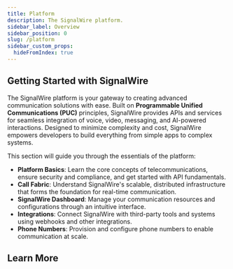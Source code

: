 ```yaml
---
title: Platform
description: The SignalWire platform.
sidebar_label: Overview
sidebar_position: 0
slug: /platform
sidebar_custom_props:
  hideFromIndex: true
---
```


## Getting Started with SignalWire  

The SignalWire platform is your gateway to creating advanced communication solutions with ease.
Built on **Programmable Unified Communications (PUC)** principles, SignalWire provides APIs and services for seamless integration of voice, video, messaging,
and AI-powered interactions. Designed to minimize complexity and cost, SignalWire empowers developers to build everything from simple apps to complex systems.  

This section will guide you through the essentials of the platform:  

- **Platform Basics**: Learn the core concepts of telecommunications, ensure security and compliance, and get started with API fundamentals.  
- **Call Fabric**: Understand SignalWire's scalable, distributed infrastructure that forms the foundation for real-time communication.  
- **SignalWire Dashboard**: Manage your communication resources and configurations through an intuitive interface.  
- **Integrations**: Connect SignalWire with third-party tools and systems using webhooks and other integrations.  
- **Phone Numbers**: Provision and configure phone numbers to enable communication at scale.  


## Learn More

<DocCardList />
